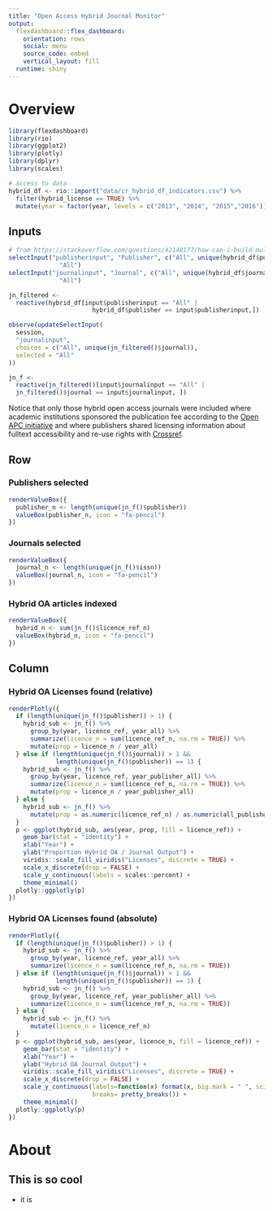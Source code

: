 ```yaml
---
title: "Open Access Hybrid Journal Monitor"
output: 
  flexdashboard::flex_dashboard:
    orientation: rows
    social: menu
    source_code: embed
    vertical_layout: fill
  runtime: shiny
---
```


Overview
=================================================================


```r
library(flexdashboard)
library(rio)
library(ggplot2)
library(plotly)
library(dplyr)
library(scales)

# access to data 
hybrid_df <- rio::import("data/cr_hybrid_df_indicators.csv") %>%
  filter(hybrid_license == TRUE) %>%
  mutate(year = factor(year, levels = c("2013", "2014", "2015","2016")))
```

Inputs {.sidebar}
-----------------------------------------------------------------------

```r
# from https://stackoverflow.com/questions/42148177/how-can-i-build-multiple-inputs-into-my-shiny-app-with-both-updating-and-multipl
selectInput("publisherinput", "Publisher", c("All", unique(hybrid_df$publisher)), selected =
              "All")
selectInput("journalinput", "Journal", c("All", unique(hybrid_df$journal)), selected =
              "All")

jn_filtered <-
  reactive(hybrid_df[input$publisherinput == "All" |
                       hybrid_df$publisher == input$publisherinput,])

observe(updateSelectInput(
  session,
  "journalinput",
  choices = c("All", unique(jn_filtered()$journal)),
  selected = "All"
))

jn_f <-
  reactive(jn_filtered()[input$journalinput == "All" |
  jn_filtered()$journal == input$journalinput, ])

```

Notice that only those hybrid open access journals were included where 
academic institutions sponsored the publication fee according to the [Open APC initiative](github.com/openapc/openapc-de) 
and where publishers shared licensing information about fulltext accessibility and re-use rights 
with [Crossref](https://github.com/CrossRef/rest-api-doc).

Row
-----------------------------------------------------------------------

### Publishers selected

```r
renderValueBox({
  publisher_n <- length(unique(jn_f()$publisher))
  valueBox(publisher_n, icon = "fa-pencil")
})
```

### Journals selected

```r
renderValueBox({
  journal_n <- length(unique(jn_f()$issn))
  valueBox(journal_n, icon = "fa-pencil")
})
```

### Hybrid OA articles indexed

```r
renderValueBox({
  hybrid_n <- sum(jn_f()$licence_ref_n)
  valueBox(hybrid_n, icon = "fa-pencil")
})
```



Column {data-width=650 .tabset}
-----------------------------------------------------------------------

### Hybrid OA Licenses found (relative)

```r
renderPlotly({
  if (length(unique(jn_f()$publisher)) > 1) {
    hybrid_sub <- jn_f() %>%
      group_by(year, licence_ref, year_all) %>%
      summarize(licence_n = sum(licence_ref_n, na.rm = TRUE)) %>%
      mutate(prop = licence_n / year_all)
  } else if (length(unique(jn_f()$journal)) > 1 &&
             length(unique(jn_f()$publisher)) == 1) {
    hybrid_sub <- jn_f() %>%
      group_by(year, licence_ref, year_publisher_all) %>%
      summarize(licence_n = sum(licence_ref_n, na.rm = TRUE)) %>%
      mutate(prop = licence_n / year_publisher_all)
  } else {
    hybrid_sub <- jn_f() %>%
      mutate(prop = as.numeric(licence_ref_n) / as.numeric(all_published))
  }
  p <- ggplot(hybrid_sub, aes(year, prop, fill = licence_ref)) +
    geom_bar(stat = "identity") +
    xlab("Year") +
    ylab("Proportion Hybrid OA / Journal Output") +
    viridis::scale_fill_viridis("Licenses", discrete = TRUE) +
    scale_x_discrete(drop = FALSE) +
    scale_y_continuous(labels = scales::percent) +
    theme_minimal()
  plotly::ggplotly(p)
})
```


### Hybrid OA Licenses found (absolute)

```r
renderPlotly({
  if (length(unique(jn_f()$publisher)) > 1) {
    hybrid_sub <- jn_f() %>%
      group_by(year, licence_ref, year_all) %>%
      summarize(licence_n = sum(licence_ref_n, na.rm = TRUE)) 
  } else if (length(unique(jn_f()$journal)) > 1 &&
             length(unique(jn_f()$publisher)) == 1) {
    hybrid_sub <- jn_f() %>%
      group_by(year, licence_ref, year_publisher_all) %>%
      summarize(licence_n = sum(licence_ref_n, na.rm = TRUE)) 
  } else {
    hybrid_sub <- jn_f() %>%
      mutate(licence_n = licence_ref_n)
  }
  p <- ggplot(hybrid_sub, aes(year, licence_n, fill = licence_ref)) +
    geom_bar(stat = "identity") +
    xlab("Year") +
    ylab("Hybrid OA Journal Output") +
    viridis::scale_fill_viridis("Licenses", discrete = TRUE) +
    scale_x_discrete(drop = FALSE) +
    scale_y_continuous(labels=function(x) format(x, big.mark = " ", scientific = FALSE),
                       breaks= pretty_breaks()) +
    theme_minimal()
  plotly::ggplotly(p)
})
```

About
=================================================================

## This is so cool

- it is
